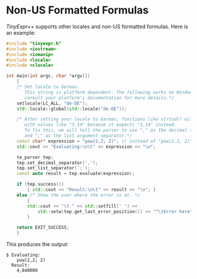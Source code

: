# Non-US Formatted Formulas

*TinyExpr++* supports other locales and non-US formatted formulas\index{localization!separators|ii}. Here is an example:

```cpp
#include "tinyexpr.h"
#include <iostream>
#include <iomanip>
#include <locale>
#include <clocale>

int main(int argc, char *argv[])
    {
    /* Set locale to German.
       This string is platform dependent. The following works on Windows,
       consult your platform's documentation for more details.*/
    setlocale(LC_ALL, "de-DE");
    std::locale::global(std::locale("de-DE"));

    /* After setting your locale to German, functions like strtod() will fail
       with values like "3.14" because it expects "3,14" instead.
       To fix this, we will tell the parser to use "," as the decimal separator
       and ";" as the list argument separator.*/
    const char* expression = "pow(2,2; 2)"; // instead of "pow(2.2, 2)"
    std::cout << "Evaluating:\n\t" << expression << "\n";

    te_parser tep;
    tep.set_decimal_separator(',');
    tep.set_list_separator(';');
    const auto result = tep.evaluate(expression);

    if (tep.success())
        { std::cout << "Result:\n\t" << result << "\n"; }
    else /* Show the user where the error is at. */
        {
        std::cout << "\t " << std::setfill(' ') <<
            std::setw(tep.get_last_error_position()) << "^\tError here\n";
        }

    return EXIT_SUCCESS;
    }
```

This produces the output:

    $ Evaluating:
        pow(2,2; 2)
      Result:
        4,840000
